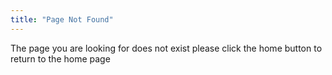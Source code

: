 ```yaml
---
title: "Page Not Found"
---
```


The page you are looking for does not exist please click the home button to return to the home page
